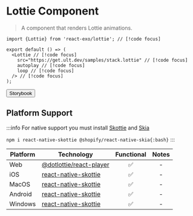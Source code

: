 
# Lottie Component

> A component that renders Lottie animations.

<Lottie
  src="https://get.ult.dev/samples/stack.lottie"
  autoplay
  loop
/>

```tsx
import {Lottie} from 'react-exo/lottie'; // [!code focus]

export default () => (
  <Lottie // [!code focus]
    src="https://get.ult.dev/samples/stack.lottie" // [!code focus]
    autoplay // [!code focus]
    loop // [!code focus]
  /> // [!code focus]
);
```

<Button href="https://exo.fig.run/?path=/docs/primitives-lottie">Storybook</Button>

## Platform Support

:::info
For native support you must install [Skottie](https://github.com/margelo/react-native-skottie) and [Skia](https://shopify.github.io/react-native-skia)

`npm i react-native-skottie @shopify/react-native-skia{:bash}`
:::


| Platform | Technology | Functional | Notes |
| -------- | ---------- | :--------: | :---: |
| Web | [@dotlottie/react-player](https://developers.lottiefiles.com/docs/dotlottie-player/react-player) | ✅ | - |
| iOS | [react-native-skottie](https://github.com/margelo/react-native-skottie) | ✅ | - |
| MacOS | [react-native-skottie](https://github.com/margelo/react-native-skottie) | ✅ | - |
| Android | [react-native-skottie](https://github.com/margelo/react-native-skottie) | ✅ | - |
| Windows | [react-native-skottie](https://github.com/margelo/react-native-skottie) | ✅ | - |
